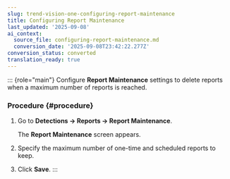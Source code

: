 ```yaml
---
slug: trend-vision-one-configuring-report-maintenance
title: Configuring Report Maintenance
last_updated: '2025-09-08'
ai_context:
  source_file: configuring-report-maintenance.md
  conversion_date: '2025-09-08T23:42:22.277Z'
conversion_status: converted
translation_ready: true
---
```


::: {role="main"}
Configure **Report Maintenance** settings to delete reports when a maximum number of reports is reached.

### Procedure {#procedure}

1.  Go to **Detections → Reports → Report Maintenance**.

    The **Report Maintenance** screen appears.

2.  Specify the maximum number of one-time and scheduled reports to keep.

3.  Click **Save**.
:::
